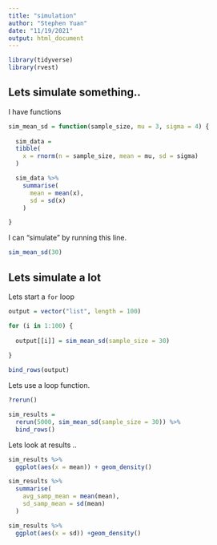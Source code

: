 ```yaml
---
title: "simulation"
author: "Stephen Yuan"
date: "11/19/2021"
output: html_document
---
```


```r
library(tidyverse)
library(rvest)
```

## Lets simulate something..

I have functions

```r
sim_mean_sd = function(sample_size, mu = 3, sigma = 4) {
  
  sim_data = 
  tibble(
    x = rnorm(n = sample_size, mean = mu, sd = sigma)
  )

  sim_data %>% 
    summarise(
      mean = mean(x),
      sd = sd(x)
    )

}
```

I can "simulate" by running this line.

```r
sim_mean_sd(30)
```

## Lets simulate a lot

Lets start a `for` loop

```r
output = vector("list", length = 100)

for (i in 1:100) {
  
  output[[i]] = sim_mean_sd(sample_size = 30)
  
}

bind_rows(output)
```

Lets use a loop function.

```r
?rerun()

sim_results = 
  rerun(5000, sim_mean_sd(sample_size = 30)) %>% 
  bind_rows()
```

Lets look at results .. 

```r
sim_results %>% 
  ggplot(aes(x = mean)) + geom_density()

sim_results %>% 
  summarise(
    avg_samp_mean = mean(mean),
    sd_samp_mean = sd(mean)
  )

sim_results %>% 
  ggplot(aes(x = sd)) +geom_density()
```



